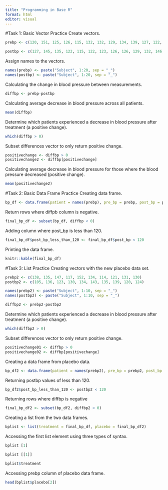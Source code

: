 ```yaml
---
title: "Programming in Base R"
format: html
editor: visual
---
```


#Task 1: Basic Vector Practice
Create vectors.
```r
prebp <- c(120, 151, 125, 126, 115, 132, 132, 129, 134, 139, 127, 122, 127, 135, 133, 128, 147, 138, 140, 132)

postbp <- c(127, 145, 135, 122, 115, 122, 123, 126, 126, 129, 132, 146, 120, 114, 121, 120, 128, 120, 133, 115)
```
Assign names to the vectors.
```r
names(prebp) <- paste("Subject", 1:20, sep = "_")
names(postbp) <- paste("Subject", 1:20, sep = "_")
```
Calculating the change in blood pressure between measurements.
```r
diffbp <- prebp-postbp
```
Calculating average decrease in blood pressure across all patients.
```r
mean(diffbp)
```
Determine which patients experienced a decrease in blood pressure after treatment (a positive change).
```r
which(diffbp > 0)
```
Subset differences vector to only return positive change.
```r
positivechange <- diffbp > 0
positivechange2 <- diffbp[positivechange]
```
Calculating average decrease  in blood pressure for those where the blood pressure decreased (positive change).
```r
mean(positivechange2)
```
#Task 2: Basic Data Frame Practice
Creating data frame.
```r
bp_df <- data.frame(patient = names(prebp), pre_bp = prebp, post_bp = postbp, diff_bp = diffbp)
```
Return rows where diffpb column is negative.
```r
final_bp_df <- subset(bp_df, diffbp < 0)
```
Adding column where post_bp is less than 120.
```r
final_bp_df$post_bp_less_than_120 <- final_bp_df$post_bp < 120
```
Printing the data frame.
```r
knitr::kable(final_bp_df)
```
#Task 3: List Practice
Creating vectors with the new placebo data set.
```r
prebp2 <- c(138, 135, 147, 117, 152, 134, 114, 121, 131, 130)
postbp2 <- c(105, 136, 123, 130, 134, 143, 135, 139, 120, 124)
```

```r
names(prebp2) <- paste("Subject", 1:10, sep = "_")
names(postbp2) <- paste("Subject", 1:10, sep = "_")
```

```r
diffbp2 <- prebp2-postbp2
```

Determine which patients experienced a decrease in blood pressure after treatment (a positive change).
```r
which(diffbp2 > 0)
```

Subset differences vector to only return positive change.
```r
positivechange01 <- diffbp > 0
positivechange02 <- diffbp[positivechange]
```
Creating a data frame from placebo data.
```r
bp_df2 <- data.frame(patient = names(prebp2), pre_bp = prebp2, post_bp = postbp2, diff_bp = diffbp2)
```
Returning postbp values of less than 120.
```r
bp_df2$post_bp_less_than_120 <- postbp2 < 120
```
Returning rows where diffbp is negative
```r
final_bp_df2 <- subset(bp_df2, diffbp2 < 0)
```
Creating a list from the two data frames.
```r
bplist <- list(treatment = final_bp_df, placebo = final_bp_df2)
```
Accessing the first list element using three types of syntax.
```r
bplist [1]
```
```r
bplist [[1]]
```

```r
bplist$treatment
```
Accessing prebp column of placebo data frame.
```r
head(bplist$placebo[2])
```

